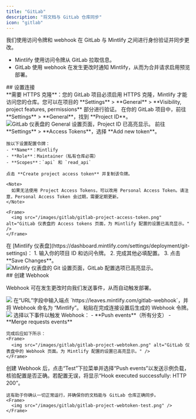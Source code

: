 ```yaml
---
title: "GitLab"
description: "将文档与 GitLab 仓库同步"
icon: "gitlab"
---
```


我们使用访问令牌和 webhook 在 GitLab 与 Mintlify 之间进行身份验证并同步更改。

- Mintlify 使用访问令牌从 GitLab 拉取信息。
- GitLab 使用 webhook 在发生更改时通知 Mintlify，从而为合并请求启用预览部署。

<div id="set-up-the-connection">
  ## 设置连接
</div>

<Note>
  **需要 HTTPS 克隆**：您的 GitLab 项目必须启用 HTTPS 克隆，Mintlify 才能访问您的仓库。您可以在项目的 **Settings** > **General** > **Visibility, project features, permissions** 部分进行验证。
</Note>

<Steps>
  <Step title="查找项目 ID">
    在你的 GitLab 项目中，前往 **Settings** > **General**，找到 **Project ID**。
    <Frame>
      <img src="/images/gitlab/gitlab-project-id.png" alt="GitLab 仪表盘的 General 设置页面，Project ID 已高亮显示。" />
    </Frame>
  </Step>
  <Step title="生成访问令牌">
    前往 **Settings** > **Access Tokens**，选择 **Add new token**。
    
    按以下设置配置令牌：
    - **Name**：Mintlify
    - **Role**：Maintainer（私有仓库必需）
    - **Scopes**：`api` 和 `read_api`
    
    点击 **Create project access token** 并复制该令牌。

    <Note>
      如果无法使用 Project Access Tokens，可以改用 Personal Access Token。请注意，Personal Access Token 会过期，需要定期更新。
    </Note>

    <Frame>
      <img src="/images/gitlab/gitlab-project-access-token.png" alt="GitLab 仪表盘的 Access tokens 页面，为 Mintlify 配置的设置已高亮显示。" />
    </Frame>

  </Step>
  <Step title="设置连接">
    在 [Mintlify 仪表盘](https://dashboard.mintlify.com/settings/deployment/git-settings)：
    1. 输入你的项目 ID 和访问令牌。
    2. 完成其他必填配置。
    3. 点击 **Save Changes**。
    <Frame>
      <img src="/images/gitlab/gitlab-config.png" alt="Mintlify 仪表盘的 Git 设置页面，GitLab 配置选项已高亮显示。" />
    </Frame>
  </Step>
</Steps>

<div id="create-the-webhook">
  ## 创建 Webhook
</div>

Webhook 可在发生更改时向我们发送事件，从而自动触发部署。

<Steps>
  <Step title="进入 Settings > Webhooks 并点击“Add new Webhook”">
    <Frame>
      <img src="/images/gitlab/gitlab-webhook.png" />
    </Frame>
  </Step>
  <Step title="设置 URL 和 Webhook">
    在“URL”字段中输入端点 `https://leaves.mintlify.com/gitlab-webhook`，并将 Webhook 命名为 “Mintlify”。

  </Step>
  <Step title="粘贴令牌">
    粘贴在完成连接设置后生成的 Webhook 令牌。
    <Frame>
      <img src="/images/gitlab/gitlab-show-webtoken.png" />
    </Frame>
  </Step>
  <Step title="选择事件">
    选择以下事件以触发 Webhook：
    - **Push events**（所有分支）
    - **Merge requests events**
      
    完成后应如下所示：
    <Frame>
      <img src="/images/gitlab/gitlab-project-webtoken.png" alt="GitLab 仪表盘中的 Webhook 页面。为 Mintlify 配置的设置已高亮显示。" />
    </Frame>
  </Step>
  <Step title="测试 Webhook">
    创建 Webhook 后，点击“Test”下拉菜单并选择“Push events”以发送示例负载，核验配置是否正确。若配置无误，将显示“Hook executed successfully: HTTP 200”。

    这有助于你确认一切正常运行，并确保你的文档能与 GitLab 仓库正确同步。
    <Frame>
      <img src="/images/gitlab/gitlab-project-webtoken-test.png" />
    </Frame>

  </Step>
</Steps>